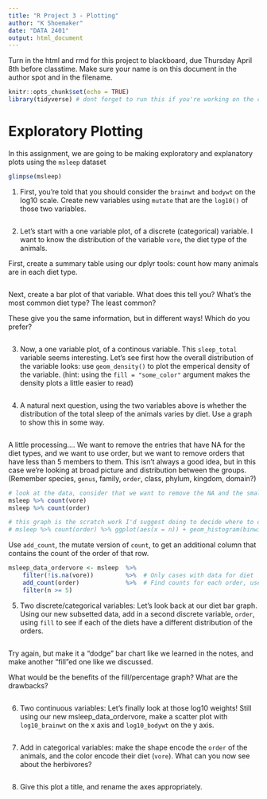```yaml
---
title: "R Project 3 - Plotting"
author: "K Shoemaker"
date: "DATA 2401"
output: html_document
---
```



Turn in the html and rmd for this project to blackboard, due Thursday April 8th before classtime. Make sure your name is on this document in the author spot and in the filename.

```r
knitr::opts_chunk$set(echo = TRUE)
library(tidyverse) # dont forget to run this if you're working on the console! 
```

# Exploratory Plotting

In this assignment, we are going to be making exploratory and explanatory plots using the `msleep` dataset

```r
glimpse(msleep)
```


1. First, you're told that you should consider the `brainwt` and `bodywt` on the log10 scale. Create new variables using `mutate` that are the `log10()` of those two variables.

```r

```

2. Let's start with a one variable plot, of a discrete (categorical) variable. I want to know the distribution of the variable `vore`, the diet type of the animals. 

First, create a summary table using our dplyr tools: count how many animals are in each diet type. 

```r

```

Next, create a bar plot of that variable. What does this tell you? What's the most common diet type? The least common? 

These give you the same information, but in different ways! Which do you prefer? 


```r

```


3. Now, a one variable plot, of a continous variable. This `sleep_total` variable seems interesting. Let's see first how the overall distribution of the variable looks: use `geom_density()` to plot the emperical density of the variable. (hint: using the `fill = "some_color"` argument makes the density plots a little easier to read)

```r

```

4. A natural next question, using the two variables above is whether the distribution of the total sleep of the animals varies by diet. Use a graph to show this in some way. 

```r

```

A little processing.... We want to remove the entries that have NA for the diet types, and we want to use order, but we want to remove orders that have less than 5 members to them. This isn't always a good idea, but in this case we're looking at broad picture and distribution between the groups.  (Remember species, `genus`, family, `order`, class, phylum, kingdom, domain?)

```r
# look at the data, consider that we want to remove the NA and the small orders. 
msleep %>% count(vore)
msleep %>% count(order)

# this graph is the scratch work I'd suggest doing to decide where to draw the cutoff 
# msleep %>% count(order) %>% ggplot(aes(x = n)) + geom_histogram(binwidth = 1)
```

Use `add_count`, the mutate version of `count`, to get an additional column that contains the count of the order of that row. 
```r
msleep_data_ordervore <- msleep  %>%
    filter(!is.na(vore))         %>%  # Only cases with data for diet
    add_count(order)             %>%  # Find counts for each order, use ?add_count  for more info
    filter(n >= 5)                

```


5. Two discrete/categorical variables: Let's look back at our diet bar graph. Using our new subsetted data, add in a second discrete variable, `order`, using `fill` to see if each of the diets have a different distribution of the orders. 

```r

```

Try again, but make it a "dodge" bar chart like we learned in the notes, and make another  "fill"ed one like we discussed.

What would be the benefits of the fill/percentage graph? What are the drawbacks? 

```r

```

6. Two continuous variables: Let's finally look at those log10 weights! Still using our new msleep_data_ordervore, make a scatter plot with `log10_brainwt` on the x axis and `log10_bodywt` on the y axis. 

```r


```


7. Add in categorical variables: make the shape encode the `order` of the animals, and the color encode their diet (`vore`). What can you now see about the herbivores? 

```r



```

8. Give this plot a title, and rename the axes appropriately. 

```r


```